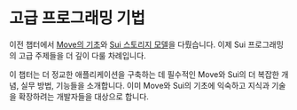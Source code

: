 # 고급 프로그래밍 기법

이전 챕터에서 [Move의 기초](./../move-basics)와
[Sui 스토리지 모델](./../storage)을 다뤘습니다. 이제 Sui
프로그래밍의 고급 주제들을 더 깊이 다룰 차례입니다.

이 챕터는 더 정교한 애플리케이션을 구축하는 데 필수적인 Move와 Sui의 더 복잡한 개념,
실무 방법, 기능들을 소개합니다. 이미 Move와 Sui의 기초에 익숙하고 지식과
기술을 확장하려는 개발자들을 대상으로 합니다.
